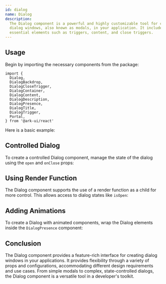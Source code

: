 ```yaml
---
id: dialog
name: Dialog
description:
  The Dialog component is a powerful and highly customizable tool for creating
  dialog windows, also known as modals, in your application. It includes
  essential elements such as triggers, content, and close triggers.
---
```


## Usage

Begin by importing the necessary components from the package:

```tsx
import {
  Dialog,
  DialogBackdrop,
  DialogCloseTrigger,
  DialogContainer,
  DialogContent,
  DialogDescription,
  DialogPresence,
  DialogTitle,
  DialogTrigger,
  Portal,
} from '@ark-ui/react'
```

Here is a basic example:

<Story name="Basic" />

## Controlled Dialog

To create a controlled Dialog component, manage the state of the dialog using
the `open` and `onClose` props:

<Story name="Controlled" />

## Using Render Function

The Dialog component supports the use of a render function as a child for more
control. This allows access to dialog states like `isOpen`:

<Story name="RenderFn" />

## Adding Animations

To create a Dialog with animated components, wrap the Dialog elements inside the
`DialogPresence` component:

<Story name="Animated" />

## Conclusion

The Dialog component provides a feature-rich interface for creating dialog
windows in your applications. It provides flexibility through a variety of props
and configurations, accommodating different design requirements and use cases.
From simple modals to complex, state-controlled dialogs, the Dialog component is
a versatile tool in a developer's toolkit.
